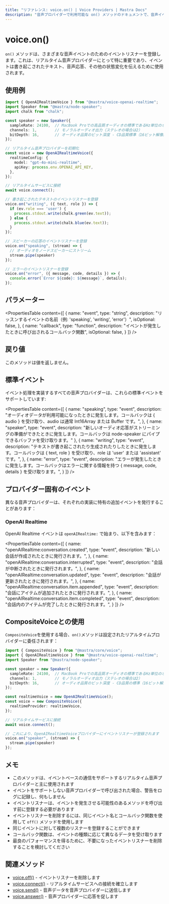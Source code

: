 ```yaml
---
title: "リファレンス: voice.on() | Voice Providers | Mastra Docs"
description: "音声プロバイダーで利用可能な on() メソッドのドキュメントで、音声イベントのイベントリスナーを登録します。"
---
```


# voice.on()

`on()` メソッドは、さまざまな音声イベントのためのイベントリスナーを登録します。これは、リアルタイム音声プロバイダーにとって特に重要であり、イベントは書き起こされたテキスト、音声応答、その他の状態変化を伝えるために使用されます。

## 使用例

```typescript
import { OpenAIRealtimeVoice } from "@mastra/voice-openai-realtime";
import Speaker from "@mastra/node-speaker";
import chalk from "chalk";

const speaker = new Speaker({
  sampleRate: 24100,  // MacBook Proでの高品質オーディオの標準であるHz単位のオーディオサンプルレート
  channels: 1,        // モノラルオーディオ出力（ステレオの場合は2）
  bitDepth: 16,       // オーディオ品質のビット深度 - CD品質標準（16ビット解像度）
});

// リアルタイム音声プロバイダーを初期化
const voice = new OpenAIRealtimeVoice({
  realtimeConfig: {
    model: "gpt-4o-mini-realtime",
    apiKey: process.env.OPENAI_API_KEY,
  },
});

// リアルタイムサービスに接続
await voice.connect();

// 書き起こされたテキストのイベントリスナーを登録
voice.on("writing", ({ text, role }) => {
  if (ev.role === 'user') {
    process.stdout.write(chalk.green(ev.text));
  } else {
    process.stdout.write(chalk.blue(ev.text));
  }
});

// スピーカーの応答のイベントリスナーを登録
voice.on("speaking", (stream) => {
  // オーディオをノードスピーカーにストリーム
  stream.pipe(speaker)
});

// エラーのイベントリスナーを登録
voice.on("error", ({ message, code, details }) => {
  console.error(`Error ${code}: ${message}`, details);
});
```

## パラメーター

<PropertiesTable
  content={[
    {
      name: "event",
      type: "string",
      description: "リッスンするイベントの名前（例: 'speaking', 'writing', 'error'）",
      isOptional: false,
    },
    {
      name: "callback",
      type: "function",
      description: "イベントが発生したときに呼び出されるコールバック関数",
      isOptional: false,
    }
  ]}
/>

## 戻り値

このメソッドは値を返しません。

## 標準イベント

イベント処理を実装するすべての音声プロバイダーは、これらの標準イベントをサポートしています:

<PropertiesTable
  content={[
    {
      name: "speaking",
      type: "event",
      description: "オーディオデータが利用可能になったときに発生します。コールバックは { audio } を受け取り、audio は通常 Int16Array または Buffer です。",
    },
    {
      name: "speaker",
      type: "event",
      description: "新しいオーディオ応答がストリーミングの準備ができたときに発生します。コールバックは node-speaker にパイプできるバッファを受け取ります。"
    },
    {
      name: "writing",
      type: "event",
      description: "テキストが書き起こされたり生成されたりしたときに発生します。コールバックは { text, role } を受け取り、role は 'user' または 'assistant' です。",
    },
    {
      name: "error",
      type: "event",
      description: "エラーが発生したときに発生します。コールバックはエラーに関する情報を持つ { message, code, details } を受け取ります。",
    }
  ]}
/>

## プロバイダー固有のイベント

異なる音声プロバイダーは、それぞれの実装に特有の追加イベントを発行することがあります：

### OpenAI Realtime

OpenAI Realtime イベントは `openAIRealtime:` で始まり、以下を含みます：

<PropertiesTable
  content={[
    {
      name: "openAIRealtime:conversation.created",
      type: "event",
      description: "新しい会話が作成されたときに発行されます。",
    },
    {
      name: "openAIRealtime:conversation.interrupted",
      type: "event",
      description: "会話が中断されたときに発行されます。",
    },
    {
      name: "openAIRealtime:conversation.updated",
      type: "event",
      description: "会話が更新されたときに発行されます。",
    },
    {
      name: "openAIRealtime:conversation.item.appended",
      type: "event",
      description: "会話にアイテムが追加されたときに発行されます。",
    },
    {
      name: "openAIRealtime:conversation.item.completed",
      type: "event",
      description: "会話内のアイテムが完了したときに発行されます。",
    }
  ]}
/>

## CompositeVoiceとの使用

`CompositeVoice`を使用する場合、`on()`メソッドは設定されたリアルタイムプロバイダーに委任されます：

```typescript
import { CompositeVoice } from "@mastra/core/voice";
import { OpenAIRealtimeVoice } from "@mastra/voice-openai-realtime";
import Speaker from "@mastra/node-speaker";

const speaker = new Speaker({
  sampleRate: 24100,  // MacBook Proでの高品質オーディオの標準であるHz単位のオーディオサンプルレート
  channels: 1,        // モノラルオーディオ出力（ステレオの場合は2）
  bitDepth: 16,       // オーディオ品質のビット深度 - CD品質の標準（16ビット解像度）
});

const realtimeVoice = new OpenAIRealtimeVoice();
const voice = new CompositeVoice({
  realtimeProvider: realtimeVoice,
});

// リアルタイムサービスに接続
await voice.connect();

// これにより、OpenAIRealtimeVoiceプロバイダーにイベントリスナーが登録されます
voice.on("speaker", (stream) => {
  stream.pipe(speaker)
});
```

## メモ

- このメソッドは、イベントベースの通信をサポートするリアルタイム音声プロバイダーと主に使用されます
- イベントをサポートしない音声プロバイダーで呼び出された場合、警告をログに記録し、何もしません
- イベントリスナーは、イベントを発生させる可能性のあるメソッドを呼び出す前に登録する必要があります
- イベントリスナーを削除するには、同じイベント名とコールバック関数を使用して `off()` メソッドを使用します
- 同じイベントに対して複数のリスナーを登録することができます
- コールバック関数は、イベントの種類に応じて異なるデータを受け取ります
- 最良のパフォーマンスを得るために、不要になったイベントリスナーを削除することを検討してください

## 関連メソッド

- [voice.off()](./voice.off) - イベントリスナーを削除します
- [voice.connect()](./voice.connect) - リアルタイムサービスへの接続を確立します
- [voice.send()](./voice.send) - 音声データを音声プロバイダーに送信します
- [voice.answer()](./voice.answer) - 音声プロバイダーに応答を促します
